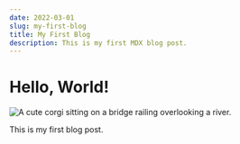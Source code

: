 ```yaml
---
date: 2022-03-01
slug: my-first-blog
title: My First Blog
description: This is my first MDX blog post.
---
```


# Hello, World!

![A cute corgi sitting on a bridge railing overlooking a river.](../images/shiangling-RQbwjCKWxQw-unsplash.jpg)

This is my first blog post.
